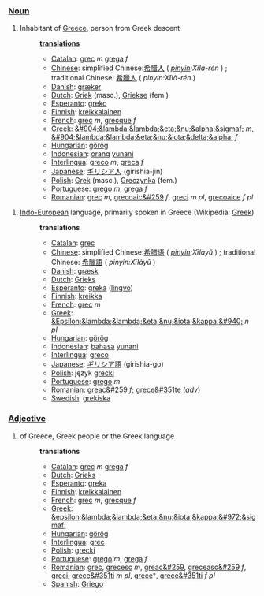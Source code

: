 ===[[Noun]]===
#Inhabitant of [[Greece]], person from Greek descent
#:'''[[translation]]s'''
#:*[[Catalan]]: [[grec]] ''m'' [[grega]] ''f''
#:*[[Chinese]]: simplified Chinese:[[希腊人]] ( ''[[pinyin]]:Xīlà-rén'' ) ; traditional Chinese: [[希臘人]] ( ''pinyin:Xīlà-rén'' )
#:*[[Danish]]: [[græker]]
#:*[[Dutch]]: [[Griek]] (masc.), [[Griekse]] (fem.)
#:*[[Esperanto]]: [[greko]]
#:*[[Finnish]]: [[kreikkalainen]]
#:*[[French]]: [[grec]] ''m'', [[grecque]] ''f''
#:*[[Greek]]: [[&#904;&lambda;&lambda;&eta;&nu;&alpha;&sigmaf;]] ''m'', [[&#904;&lambda;&lambda;&eta;&nu;&iota;&delta;&alpha;]] ''f''
#:*[[Hungarian]]: [[görög]]
#:*[[Indonesian]]: [[orang]] [[yunani]]
#:*[[Interlingua]]: [[greco]] ''m'', [[greca]] ''f''
#:*[[Japanese]]: [[ギリシア人]] (girishia-jin)
#:*[[Polish]]: [[Grek]] (masc.), [[Greczynka]] (fem.)
#:*[[Portuguese]]: [[grego]] ''m'', [[grega]] ''f''
#:*[[Romanian]]: [[grec]] ''m'', [[grecoaic&#259]] ''f'', [[greci]] ''m pl'', [[grecoaice]] ''f pl''

#[[Indo-European]] language, primarily spoken in Greece (Wikipedia: [[w:Greek language|Greek]])
#:'''translations'''
#:*[[Catalan]]: [[grec]]
#:*[[Chinese]]: simplified Chinese:[[希腊语]] ( ''[[pinyin]]:Xīlàyǔ'' ) ; traditional Chinese: [[希臘語]] ( ''pinyin:Xīlàyǔ'' )
#:*[[Danish]]: [[græsk]]
#:*[[Dutch]]: [[Grieks]]
#:*[[Esperanto]]: [[greka]] ([[lingvo]])
#:*[[Finnish]]: [[kreikka]]
#:*[[French]]: [[grec]] ''m''
#:*[[Greek]]: [[&Epsilon;&lambda;&lambda;&eta;&nu;&iota;&kappa;&#940;]] ''n pl''
#:*[[Hungarian]]: [[görög]]
#:*[[Indonesian]]: [[bahasa]] [[yunani]]
#:*[[Interlingua]]: [[greco]]
#:*[[Japanese]]: [[ギリシア語]] (girishia-go)
#:*[[Polish]]: język [[grecki]]
#:*[[Portuguese]]: [[grego]] ''m''
#:*[[Romanian]]: [[greac&#259]] ''f''; [[grece&#351te]] (''adv'')
#:*[[Swedish]]: [[grekiska]]

===[[Adjective]]===
#of Greece, Greek people or the Greek language
#:'''translations'''
#:*[[Catalan]]: [[grec]] ''m'' [[grega]] ''f''
#:*[[Dutch]]: [[Grieks]]
#:*[[Esperanto]]: [[greka]]
#:*[[Finnish]]: [[kreikkalainen]]
#:*[[French]]: [[grec]] ''m'', [[grecque]] ''f''
#:*[[Greek]]: [[&epsilon;&lambda;&lambda;&eta;&nu;&iota;&kappa;&#972;&sigmaf;]]
#:*[[Hungarian]]: [[görög]]
#:*[[Interlingua]]: [[grec]]
#:*[[Polish]]: [[grecki]]
#:*[[Portuguese]]: [[grego]] ''m'', [[grega]] ''f''
#:*[[Romanian]]: [[grec]], [[grecesc]] ''m'', [[greac&#259]], [[greceasc&#259]] ''f'', [[greci]], [[grece&#351ti]] ''m pl'', [[grece]]†, [[grece&#351ti]] ''f pl''
#:*[[Spanish]]: [[Griego]]